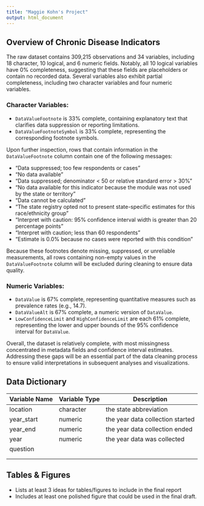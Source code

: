 ```yaml
---
title: "Maggie Kohn's Project"
output: html_document
---
```


## Overview of Chronic Disease Indicators

The raw dataset contains 309,215 observations and 34 variables, including 18 character, 10 logical, and 6 numeric fields. Notably, all 10 logical variables have 0% completeness, suggesting that these fields are placeholders or contain no recorded data. Several variables also exhibit partial completeness, including two character variables and four numeric variables.

### Character Variables:

-   `DataValueFootnote` is 33% complete, containing explanatory text that clarifies data suppression or reporting limitations.
-   `DataValueFootnoteSymbol` is 33% complete, representing the corresponding footnote symbols.

Upon further inspection, rows that contain information in the `DataValueFootnote` column contain one of the following messages:

-   "Data suppressed; too few respondents or cases"
-   "No data available"
-   "Data suppressed; denominator \< 50 or relative standard error \> 30%"
-   "No data available for this indicator because the module was not used by the state or territory"
-   "Data cannot be calculated"
-   "The state registry opted not to present state-specific estimates for this race/ethnicity group"
-   "Interpret with caution: 95% confidence interval width is greater than 20 percentage points"
-   "Interpret with caution; less than 60 respondents"
-   "Estimate is 0.0% because no cases were reported with this condition"

Because these footnotes denote missing, suppressed, or unreliable measurements, all rows containing non-empty values in the `DataValueFootnote` column will be excluded during cleaning to ensure data quality.

### Numeric Variables:

-   `DataValue` is 67% complete, representing quantitative measures such as prevalence rates (e.g., 14.7).
-   `DataValueAlt` is 67% complete, a numeric version of `DataValue`.
-   `LowConfidenceLimit` and `HighConfidenceLimit` are each 61% complete, representing the lower and upper bounds of the 95% confidence interval for `DataValue`.

Overall, the dataset is relatively complete, with most missingness concentrated in metadata fields and confidence interval estimates. Addressing these gaps will be an essential part of the data cleaning process to ensure valid interpretations in subsequent analyses and visualizations.

## Data Dictionary

| Variable Name | Variable Type | Description                      |
|---------------|---------------|----------------------------------|
| location      | character     | the state abbreviation           |
| year_start    | numeric       | the year data collection started |
| year_end      | numeric       | the year data collection ended   |
| year          | numeric       | the year data was collected      |
| question      |               |                                  |
|               |               |                                  |
|               |               |                                  |

## Tables & Figures

-   Lists at least 3 ideas for tables/figures to include in the final report
-   Includes at least one polished figure that could be used in the final draft.
